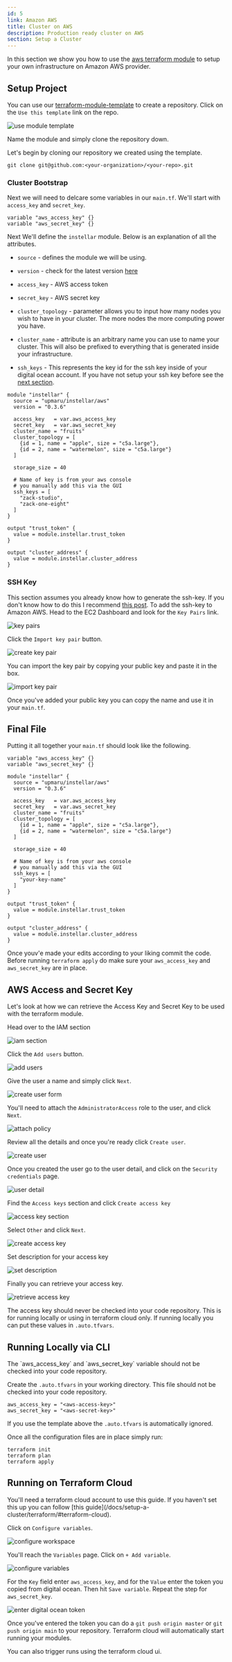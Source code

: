 ```yaml
---
id: 5
link: Amazon AWS
title: Cluster on AWS
description: Production ready cluster on AWS
section: Setup a Cluster
---
```


In this section we show you how to use the [aws terraform module](https://registry.terraform.io/modules/upmaru/instellar/aws/latest) to setup your own infrastructure on Amazon AWS provider.


## Setup Project

You can use our [terraform-module-template](https://github.com/upmaru/terraform-module-template) to create a repository. Click on the `Use this template` link on the repo.

![use module template](/docs/github/use-module-template.png)

Name the module and simply clone the repository down.

Let's begin by cloning our repository we created using the template.

```shell
git clone git@github.com:<your-organization>/<your-repo>.git
```

### Cluster Bootstrap

Next we will need to delcare some variables in our `main.tf`. We'll start with `access_key` and `secret_key`.

```hcl
variable "aws_access_key" {}
variable "aws_secret_key" {}
```

Next We'll define the `instellar` module. Below is an explanation of all the attributes.

+ `source` - defines the module we will be using.

+ `version` - check for the latest version [here](https://registry.terraform.io/modules/upmaru/instellar/aws/latest)

+ `access_key` - AWS access token

+ `secret_key` - AWS secret key

+  `cluster_topology` - parameter allows you to input how many nodes you wish to have in your cluster. The more nodes the more computing power you have.

+  `cluster_name` - attribute is an arbitrary name you can use to name your cluster. This will also be prefixed to everything that is generated inside your infrastructure. 

+ `ssh_keys` - This represents the key id for the ssh key inside of your digital ocean account. If you have not setup your ssh key before see the [next section](#ssh-key).

```hcl
module "instellar" {
  source = "upmaru/instellar/aws"
  version = "0.3.6"

  access_key   = var.aws_access_key
  secret_key   = var.aws_secret_key
  cluster_name = "fruits"
  cluster_topology = [
    {id = 1, name = "apple", size = "c5a.large"},
    {id = 2, name = "watermelon", size = "c5a.large"}
  ]
  
  storage_size = 40

  # Name of key is from your aws console
  # you manually add this via the GUI
  ssh_keys = [
    "zack-studio",
    "zack-one-eight"
  ]
}

output "trust_token" {
  value = module.instellar.trust_token
}

output "cluster_address" {
  value = module.instellar.cluster_address
}
```

### SSH Key

This section assumes you already know how to generate the ssh-key. If you don't know how to do this I recommend [this post](https://medium.com/risan/upgrade-your-ssh-key-to-ed25519-c6e8d60d3c54). To add the ssh-key to Amazon AWS. Head to the EC2 Dashboard and look for the `Key Pairs` link.

![key pairs](/docs/aws/key-pairs.png)

Click the `Import key pair` button.

![create key pair](/docs/aws/import-key-pair.png)

You can import the key pair by copying your public key and paste it in the box.

![import key pair](/docs/aws/import-key-pair-form.png)

Once you've added your public key you can copy the name and use it in your `main.tf`.

## Final File

Putting it all together your `main.tf` should look like the following.

```hcl
variable "aws_access_key" {}
variable "aws_secret_key" {}

module "instellar" {
  source = "upmaru/instellar/aws"
  version = "0.3.6"

  access_key   = var.aws_access_key
  secret_key   = var.aws_secret_key
  cluster_name = "fruits"
  cluster_topology = [
    {id = 1, name = "apple", size = "c5a.large"},
    {id = 2, name = "watermelon", size = "c5a.large"}
  ]
  
  storage_size = 40

  # Name of key is from your aws console
  # you manually add this via the GUI
  ssh_keys = [
    "your-key-name"
  ]
}

output "trust_token" {
  value = module.instellar.trust_token
}

output "cluster_address" {
  value = module.instellar.cluster_address
}
```

Once youv'e made your edits according to your liking commit the code. Before running `terraform apply` do make sure your `aws_access_key` and `aws_secret_key` are in place.

## AWS Access and Secret Key

Let's look at how we can retrieve the Access Key and Secret Key to be used with the terraform module.

Head over to the IAM section

![iam section](/docs/aws/iam-section.png)

Click the `Add users` button.

![add users](/docs/aws/iam-add-users.png)

Give the user a name and simply click `Next`.

![create user form](/docs/aws/iam-create-user-form.png)

You'll need to attach the `AdministratorAccess` role to the user, and click `Next`.

![attach policy](/docs/aws/attach-policy.png)

Review all the details and once you're ready click `Create user`.

![create user](/docs/aws/review-and-create.png)

Once you created the user go to the user detail, and click on the `Security credentials` page.

![user detail](/docs/aws/user-detail.png)

Find the `Access keys` section and click `Create access key`

![access key section](/docs/aws/access-key-section.png)

Select `Other` and click `Next`.

![create access key](/docs/aws/create-access-key.png)

Set description for your access key

![set description](/docs/aws/set-description-access-key.png)

Finally you can retrieve your access key.

![retrieve access key](/docs/aws/retrieve-access-key.png)

The access key should never be checked into your code repository. This is for running locally or using in terraform cloud only. If running locally you can put these values in `.auto.tfvars`.

## Running Locally via CLI

<Callout title="Sensitive Token" type="warning">
The `aws_access_key` and `aws_secret_key` variable should not be checked into your code repository.
</Callout>

Create the `.auto.tfvars` in your working directory. This file should not be checked into your code repository.

```hcl
aws_access_key = "<aws-access-key>"
aws_secret_key = "<aws-secret-key>"
```

If you use the template above the `.auto.tfvars` is automatically ignored.

Once all the configuration files are in place simply run:

```shell
terraform init
terraform plan
terraform apply
```

## Running on Terraform Cloud


<Callout title="Terraform Cloud">
You'll need a terraform cloud account to use this guide. If you haven't set this up you can follow [this guide](/docs/setup-a-cluster/terraform/#terraform-cloud).
</Callout>

Click on `Configure variables`.

![configure workspace](/docs/terraform/configure-workspace.png)

You'll reach the `Variables` page. Click on `+ Add variable`.

![configure variables](/docs/terraform/configure-variables.png)

For the `Key` field enter `aws_access_key`, and for the `Value` enter the token you copied from digital ocean. Then hit `Save variable`. Repeat the step for `aws_secret_key`.

![enter digital ocean token](/docs/aws/enter-your-token.png)

Once you've entered the token you can do a `git push origin master` or `git push origin main` to your repository. Terraform cloud will automatically start running your modules.

You can also trigger runs using the terraform cloud ui.


